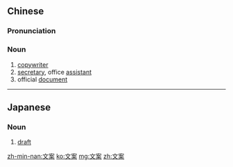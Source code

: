 ==Chinese==
{{zh-forms}}

===Pronunciation===
{{zh-pron
|m=wén'àn
|mn=bûn-àn
|cat=n
}}

===Noun===
{{zh-noun}}
# [[copywriter]]
# [[secretary]], office [[assistant]]
# official [[document]]

----

==Japanese==
{{ja-kanjitab|ぶん|あん|yomi=on}}

===Noun===
{{ja-noun|ぶんあん}}
# [[draft]] {{gloss|early version of a written work}}

[[zh-min-nan:文案]]
[[ko:文案]]
[[mg:文案]]
[[zh:文案]]